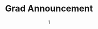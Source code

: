 ---
date: '1'
color: '#E5E1ED'
title: 'Grad Announcement'
cover: '/projects/GradAnnouncement/GradAnnouncement_Mockup.png'
github: 'https://github.com/arianadaris/grad-announcement'
tags:
    - UX/UI Design
    - ReactJS
    - HTML/CSS
    - Framer Motion
    - Figma
---